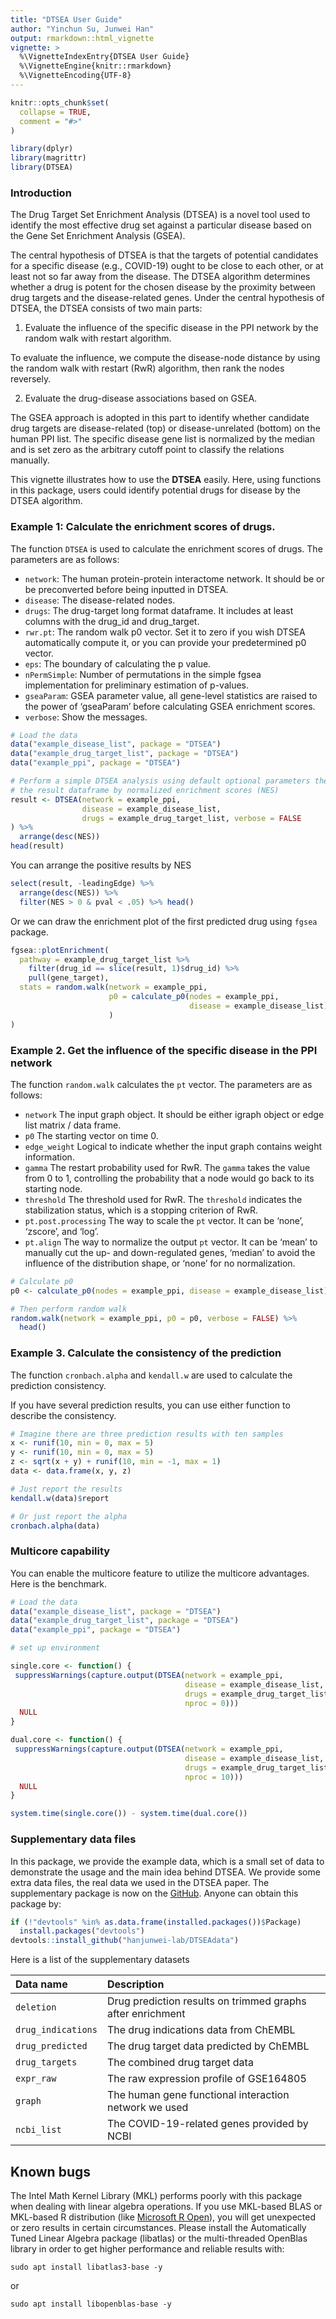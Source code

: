 ---
title: "DTSEA User Guide"
author: "Yinchun Su, Junwei Han"
output: rmarkdown::html_vignette
vignette: >
  %\VignetteIndexEntry{DTSEA User Guide}
  %\VignetteEngine{knitr::rmarkdown}
  %\VignetteEncoding{UTF-8}
---

```{r, include = FALSE}
knitr::opts_chunk$set(
  collapse = TRUE,
  comment = "#>"
)
```

```{r setup}
library(dplyr)
library(magrittr)
library(DTSEA)
```

### Introduction

The Drug Target Set Enrichment Analysis (DTSEA) is a novel tool used to identify the most effective drug set against a particular disease based on the Gene Set Enrichment Analysis (GSEA).

The central hypothesis of DTSEA is that the targets of potential candidates for a specific disease (e.g., COVID-19) ought to be close to each other, or at least not so far away from the disease. The DTSEA algorithm determines whether a drug is potent for the chosen disease by the proximity between drug targets and the disease-related genes. Under the central hypothesis of DTSEA, the DTSEA consists of two main parts:

1. Evaluate the influence of the specific disease in the PPI network by the random walk with restart algorithm.

To evaluate the influence, we compute the disease-node distance by using the random walk with restart (RwR) algorithm, then rank the nodes reversely.

2. Evaluate the drug-disease associations based on GSEA.

The GSEA approach is adopted in this part to identify whether candidate drug targets are disease-related (top) or disease-unrelated (bottom) on the human PPI list. The specific disease gene list is normalized by the median and is set zero as the arbitrary cutoff point to classify the relations manually.

This vignette illustrates how to use the **DTSEA** easily. Here, using functions in this package, users could identify potential drugs for disease by the DTSEA algorithm.

### Example 1: Calculate the enrichment scores of drugs.

The function `DTSEA` is used to calculate the enrichment scores of drugs. The parameters are as follows:

- `network`: The human protein-protein interactome network. It should be or be preconverted before being inputted in DTSEA.
- `disease`: The disease-related nodes.
- `drugs`: The drug-target long format dataframe. It includes at least columns with the drug_id and drug_target.
- `rwr.pt`: The random walk p0 vector. Set it to zero if you wish DTSEA automatically compute it, or you can provide your predetermined p0 vector.
- `eps`: The boundary of calculating the p value.
- `nPermSimple`: Number of permutations in the simple fgsea implementation for preliminary estimation of p-values.
- `gseaParam`: GSEA parameter value, all gene-level statistics are raised to the power of 'gseaParam' before calculating GSEA enrichment scores.
- `verbose`: Show the messages.

```{r}
# Load the data
data("example_disease_list", package = "DTSEA")
data("example_drug_target_list", package = "DTSEA")
data("example_ppi", package = "DTSEA")

# Perform a simple DTSEA analysis using default optional parameters then sort
# the result dataframe by normalized enrichment scores (NES)
result <- DTSEA(network = example_ppi,
                disease = example_disease_list,
                drugs = example_drug_target_list, verbose = FALSE
) %>%
  arrange(desc(NES))
head(result)
```

You can arrange the positive results by NES

```{r}
select(result, -leadingEdge) %>%
  arrange(desc(NES)) %>%
  filter(NES > 0 & pval < .05) %>% head()
```

Or we can draw the enrichment plot of the first predicted drug using `fgsea` package. 

```{r}
fgsea::plotEnrichment(
  pathway = example_drug_target_list %>%
    filter(drug_id == slice(result, 1)$drug_id) %>%
    pull(gene_target),
  stats = random.walk(network = example_ppi,
                      p0 = calculate_p0(nodes = example_ppi,
                                        disease = example_disease_list)
                      )
)
```

### Example 2. Get the influence of the specific disease in the PPI network

The function `random.walk` calculates the `pt` vector. The parameters are as follows:

-   `network` The input graph object. It should be either igraph object or edge list matrix / data frame.
-   `p0` The starting vector on time 0.
-   `edge_weight` Logical to indicate whether the input graph contains weight information.
-   `gamma` The restart probability used for RwR. The `gamma` takes the value from 0 to 1, controlling the probability that a node would go back to its starting node.
-   `threshold` The threshold used for RwR. The `threshold` indicates the stabilization status, which is a stopping criterion of RwR.
-   `pt.post.processing` The way to scale the `pt` vector. It can be 'none', 'zscore', and 'log'.
-   `pt.align` The way to normalize the output `pt` vector. It can be 'mean' to manually cut the up- and down-regulated genes, 'median' to avoid the influence of the distribution shape, or 'none' for no normalization.

```{r}
# Calculate p0
p0 <- calculate_p0(nodes = example_ppi, disease = example_disease_list)

# Then perform random walk
random.walk(network = example_ppi, p0 = p0, verbose = FALSE) %>%
  head()
```

### Example 3. Calculate the consistency of the prediction

The function `cronbach.alpha` and `kendall.w` are used to calculate the prediction consistency.

If you have several prediction results, you can use either function to describe the consistency.

```{r echo = FALSE}
# Imagine there are three prediction results with ten samples
x <- runif(10, min = 0, max = 5)
y <- runif(10, min = 0, max = 5)
z <- sqrt(x + y) + runif(10, min = -1, max = 1)
data <- data.frame(x, y, z)
```

```{r}
# Just report the results
kendall.w(data)$report

# Or just report the alpha
cronbach.alpha(data)
```

### Multicore capability

You can enable the multicore feature to utilize the multicore advantages. Here is the benchmark. 

```{r, eval=FALSE}
# Load the data
data("example_disease_list", package = "DTSEA")
data("example_drug_target_list", package = "DTSEA")
data("example_ppi", package = "DTSEA")

# set up environment

single.core <- function() {
 suppressWarnings(capture.output(DTSEA(network = example_ppi, 
                                       disease = example_disease_list, 
                                       drugs = example_drug_target_list, 
                                       nproc = 0)))
  NULL
}

dual.core <- function() {
 suppressWarnings(capture.output(DTSEA(network = example_ppi, 
                                       disease = example_disease_list, 
                                       drugs = example_drug_target_list, 
                                       nproc = 10)))
  NULL
}

system.time(single.core()) - system.time(dual.core())

```


### Supplementary data files

In this package, we provide the example data, which is a small set of data to demonstrate the usage and the main idea behind DTSEA. 
We provide some extra data files, the real data we used in the DTSEA paper. 
The supplementary package is now on the [GitHub](https://github.com/hanjunwei-lab/DTSEAdata). Anyone can obtain this package by:

```{r, eval=FALSE}
if (!"devtools" %in% as.data.frame(installed.packages())$Package)
  install.packages("devtools")
devtools::install_github("hanjunwei-lab/DTSEAdata")
```

Here is a list of the supplementary datasets

| Data name        | Description                                                |
| :--------------- | :-------------------------------------------- |
|`deletion`        | Drug prediction results on trimmed graphs after enrichment |
|`drug_indications`| The drug indications data from ChEMBL                      |
|`drug_predicted`  | The drug target data predicted by ChEMBL                   |
|`drug_targets`    | The combined drug target data                              |
|`expr_raw`        | The raw expression profile of GSE164805                    |
|`graph`           | The human gene functional interaction network we used      |
|`ncbi_list`       | The COVID-19-related genes provided by NCBI                |


## Known bugs

The Intel Math Kernel Library (MKL) performs poorly with this package when dealing with linear algebra operations. If you use MKL-based BLAS or MKL-based R distribution (like [Microsoft R Open](https://mran.microsoft.com/)), you will get unexpected or zero results in certain circumstances. Please install the Automatically Tuned Linear Algebra package (libatlas) or the multi-threaded OpenBlas library in order to get higher performance and reliable results with:

```
sudo apt install libatlas3-base -y
```
or
```
sudo apt install libopenblas-base -y
```

